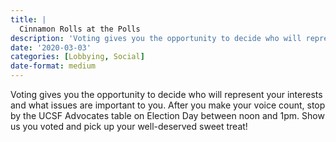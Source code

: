 ```yaml
---
title: |
  Cinnamon Rolls at the Polls
description: 'Voting gives you the opportunity to decide who will represent your interests and what issues are important to you.'
date: '2020-03-03'
categories: [Lobbying, Social]
date-format: medium 
---
```



Voting gives you the opportunity to decide who will represent your interests and what issues are important to you. After you make your voice count, stop by the UCSF Advocates table on Election Day between noon and 1pm. Show us you voted and pick up your well-deserved sweet treat!



